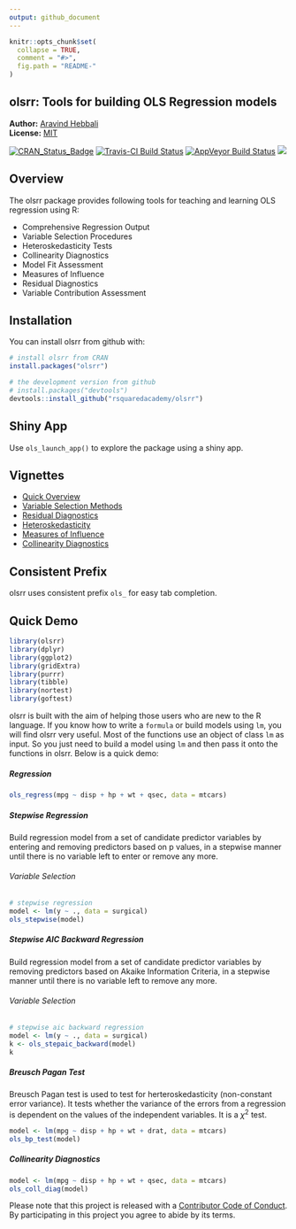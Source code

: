 ```yaml
---
output: github_document
---
```


<!-- README.md is generated from README.Rmd. Please edit that file -->

```r
knitr::opts_chunk$set(
  collapse = TRUE,
  comment = "#>",
  fig.path = "README-"
)
```
olsrr: Tools for building OLS Regression models 
------------

**Author:** [Aravind Hebbali](https://www.aravindhebbali.com/)<br/>
**License:** [MIT](https://opensource.org/licenses/MIT)

[![CRAN_Status_Badge](http://www.r-pkg.org/badges/version/olsrr)](https://cran.r-project.org/package=olsrr)
[![Travis-CI Build Status](https://travis-ci.org/rsquaredacademy/olsrr.svg?branch=master)](https://travis-ci.org/rsquaredacademy/olsrr)
[![AppVeyor Build Status](https://ci.appveyor.com/api/projects/status/github/rsquaredacademy/olsrr?branch=master&svg=true)](https://ci.appveyor.com/project/rsquaredacademy/olsrr)
[![](https://cranlogs.r-pkg.org/badges/grand-total/olsrr)](https://cran.r-project.org/package=olsrr)  


## Overview

The olsrr package provides following tools for teaching and learning OLS regression using R:

- Comprehensive Regression Output
- Variable Selection Procedures
- Heteroskedasticity Tests
- Collinearity Diagnostics
- Model Fit Assessment
- Measures of Influence
- Residual Diagnostics
- Variable Contribution Assessment

## Installation

You can install olsrr from github with:

```r
# install olsrr from CRAN
install.packages("olsrr")

# the development version from github
# install.packages("devtools")
devtools::install_github("rsquaredacademy/olsrr")
```

## Shiny App

Use `ols_launch_app()` to explore the package using a shiny app.

## Vignettes

- [Quick Overview](http://www.rsquaredacademy.com/olsrr/articles/intro.html)
- [Variable Selection Methods](http://www.rsquaredacademy.com/olsrr/articles/variable_selection.html)
- [Residual Diagnostics](http://www.rsquaredacademy.com/olsrr/articles/residual_diagnostics.html)
- [Heteroskedasticity](http://www.rsquaredacademy.com/olsrr/articles/heteroskedasticity.html)
- [Measures of Influence](http://www.rsquaredacademy.com/olsrr/articles/influence_measures.html)
- [Collinearity Diagnostics](http://www.rsquaredacademy.com/olsrr/articles/regression_diagnostics.html)

## Consistent Prefix

olsrr uses consistent prefix `ols_` for easy tab completion.

## Quick Demo

```r
library(olsrr)
library(dplyr)
library(ggplot2)
library(gridExtra)
library(purrr)
library(tibble)
library(nortest)
library(goftest)
```

olsrr is built with the aim of helping those users who are new to the R language. If you know how to 
write a `formula` or build models using `lm`, you will find olsrr very useful. Most of the functions
use an object of class `lm` as input. So you just need to build a model using `lm` and then pass it onto 
the functions in olsrr. Below is a quick demo:

##### Regression

```r
ols_regress(mpg ~ disp + hp + wt + qsec, data = mtcars)
```

##### Stepwise Regression

Build regression model from a set of candidate predictor variables by entering and removing predictors based on 
p values, in a stepwise manner until there is no variable left to enter or remove any more.

###### Variable Selection

```r
# stepwise regression
model <- lm(y ~ ., data = surgical)
ols_stepwise(model)
```

##### Stepwise AIC Backward Regression

Build regression model from a set of candidate predictor variables by removing predictors based on 
Akaike Information Criteria, in a stepwise manner until there is no variable left to remove any more.

###### Variable Selection

```r
# stepwise aic backward regression
model <- lm(y ~ ., data = surgical)
k <- ols_stepaic_backward(model)
k
```

##### Breusch Pagan Test

Breusch Pagan test is used to test for herteroskedasticity (non-constant error variance). It tests whether the variance of the errors from a regression is dependent on the values of the independent variables. It is a $\chi^{2}$ test.

```r
model <- lm(mpg ~ disp + hp + wt + drat, data = mtcars)
ols_bp_test(model)
```

##### Collinearity Diagnostics

```r
model <- lm(mpg ~ disp + hp + wt + qsec, data = mtcars)
ols_coll_diag(model)
```


Please note that this project is released with a [Contributor Code of Conduct](CONDUCT.md). By participating in this project you agree to abide by its terms.

